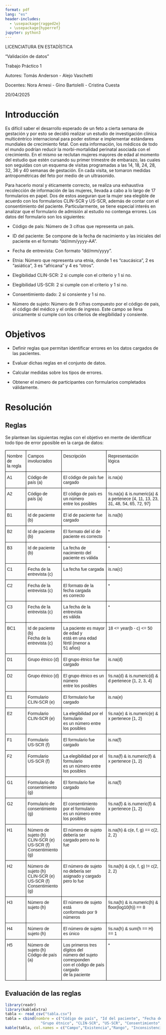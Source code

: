 ```yaml
---
format: pdf
lang: "es"
header-includes:
  - \usepackage{ragged2e}
  - \usepackage{hyperref}
jupyter: python3
---
```



\Centering

\vspace{3cm}


\pagenumbering{gobble}

\vspace{5cm}

\large
LICENCIATURA EN ESTADÍSTICA

\vspace{1cm}

\large
\Huge
"Validación de datos"
\Huge
\newline
\vspace{0.3cm}

\normalsize
Trabajo Práctico 1
\vspace{1cm}

\vspace{2cm}
Autores: Tomás Anderson - Alejo Vaschetti 

Docentes: Nora Arnesi - Gino Bartolelli - Cristina Cuesta

20/04/2025
\normalsize

\newpage
\hypersetup{linkcolor = black}
\tableofcontents


\newpage
\pagenumbering{arabic}

\RaggedRight
\newpage

# Introducción

Es difícil saber el desarrollo esperado de un feto a cierta semana de gestación y por esto se decidió realizar un estudio de investigación clínica multicéntrico internacional para poder estimar e implementar estándares mundiales de crecimiento fetal. Con esta información, los médicos de todo el mundo podrían reducir la morbi-mortalidad perinatal asociada con el crecimiento. En el mismo se reclutan mujeres mayores de edad al momento del estudio que estén cursando su primer trimestre de embarazo, las cuales son seguidas con un esquema de visitas programadas a las 14, 18, 24, 28, 32, 36 y 40 semanas de gestación. En cada visita, se tomaron medidas antropométricas del feto por medio de un ultrasonido.

Para hacerlo moral y éticamente correcto, se realiza una exhaustiva recolección de información de las mujeres, llevada a cabo a lo largo de 17 formularios en papel. Dos de estos aseguran que la mujer sea elegible de acuerdo con los formularios CLIN-SCR y US-SCR, además de contar con el consentimiento del paciente. Particularmente, se tiene especial interés en analizar que el formulario de admisión al estudio no contenga errores. Los datos del formulario son los siguientes:

- Código de país: Número de 3 cifras que representa un país.

- ID del paciente: Se compone de la fecha de nacimiento y las iniciales del paciente en el formato "dd/mm/yyyy-AA".

- Fecha de entrevista: Con formato "dd/mm/yyyy".

- Etnia: Número que representa una etnia, donde 1 es "caucásica", 2 es "asiática", 3 es "africana" y 4 es "otros".

- Elegibilidad CLIN-SCR: 2 si cumple con el criterio y 1 si no.

- Elegibilidad US-SCR: 2 si cumple con el criterio y 1 si no.

- Consentimiento dado: 2 si consiente y 1 si no.

- Número de sujeto: Número de 9 cifras compuesto por el código de país, el código del médico y el orden de ingreso. Este campo se llena únicamente si cumple con los criterios de elegibilidad y consiente.


# Objetivos

- Definir reglas que permitan identificar errores en los datos cargados de las pacientes.

- Evaluar dichas reglas en el conjunto de datos.

- Calcular medidas sobre los tipos de errores.

- Obtener el número de participantes con formularios completados válidamente.

# Resolución

## Reglas

Se plantean las siguientas reglas con el objetivo en mente de identificar todo tipo de error pposible en la carga de datos:


```{=html}
<style type="text/css">
.tg  {border-collapse:collapse;border-spacing:0;}
.tg td{border-color:black;border-style:solid;border-width:1px;font-family:Arial, sans-serif;font-size:14px;
  overflow:hidden;padding:10px 5px;word-break:normal;}
.tg th{border-color:black;border-style:solid;border-width:1px;font-family:Arial, sans-serif;font-size:14px;
  font-weight:normal;overflow:hidden;padding:10px 5px;word-break:normal;}
.tg .tg-73oq{border-color:#000000;text-align:left;vertical-align:top}
</style>
<table class="tg"><thead>
  <tr>
    <th class="tg-73oq">Nombre de<br>la regla</th>
    <th class="tg-73oq">Campos<br>involucrados</th>
    <th class="tg-73oq">Descripción</th>
    <th class="tg-73oq">Representación <br>lógica</th>
  </tr></thead>
<tbody>
  <tr>
    <td class="tg-73oq">A1</td>
    <td class="tg-73oq">Código de<br>país (a)</td>
    <td class="tg-73oq">El código de país fue cargado<br></td>
    <td class="tg-73oq">is.na(a)</td>
  </tr>
  <tr>
    <td class="tg-73oq">A2</td>
    <td class="tg-73oq">Código de <br>país (a)</td>
    <td class="tg-73oq">El código de país es un número<br>entre los posibles<br></td>
    <td class="tg-73oq">!is.na(a) &amp; is.numeric(a) &amp;<br>a pertenece {4, 11, 13, 23, 31, 48, 54, 65, 72, 97}</td>
  </tr>
  <tr>
    <td class="tg-73oq">B1</td>
    <td class="tg-73oq">Id de paciente (b)</td>
    <td class="tg-73oq">El id de paciente fue cargado<br></td>
    <td class="tg-73oq">is.na(b)</td>
  </tr>
  <tr>
    <td class="tg-73oq">B2</td>
    <td class="tg-73oq">Id de paciente (b)</td>
    <td class="tg-73oq">El formato del id de<br>paciente es correcto<br></td>
    <td class="tg-73oq">*</td>
  </tr>
  <tr>
    <td class="tg-73oq">B3</td>
    <td class="tg-73oq">Id de paciente (b)</td>
    <td class="tg-73oq">La fecha de nacimiento del <br>paciente es válida<br></td>
    <td class="tg-73oq">*</td>
  </tr>
  <tr>
    <td class="tg-73oq">C1</td>
    <td class="tg-73oq">Fecha de la<br>entrevista (c)</td>
    <td class="tg-73oq">La fecha fue cargada<br></td>
    <td class="tg-73oq">is.na(c)</td>
  </tr>
  <tr>
    <td class="tg-73oq">C2</td>
    <td class="tg-73oq">Fecha de la<br>entrevista (c)</td>
    <td class="tg-73oq">El formato de la fecha cargada<br>es correcto<br></td>
    <td class="tg-73oq">*</td>
  </tr>
  <tr>
    <td class="tg-73oq">C3</td>
    <td class="tg-73oq">Fecha de la<br>entrevista (c)</td>
    <td class="tg-73oq">La fecha de la entrevista<br>es válida<br></td>
    <td class="tg-73oq">*</td>
  </tr>
  <tr>
    <td class="tg-73oq">BC1</td>
    <td class="tg-73oq">Id de paciente (b)<br>Fecha de la <br>entrevista (c)</td>
    <td class="tg-73oq">La paciente es mayor de edad y<br>está en una edad fértil (menor a <br>51 años)<br></td>
    <td class="tg-73oq">18 &lt;= year(b - c) &lt;= 50</td>
  </tr>
  <tr>
    <td class="tg-73oq">D1</td>
    <td class="tg-73oq">Grupo étnico (d)</td>
    <td class="tg-73oq">El grupo étnico fue cargado<br></td>
    <td class="tg-73oq">is.na(d)</td>
  </tr>
  <tr>
    <td class="tg-73oq">D2</td>
    <td class="tg-73oq">Grupo étnico (d)</td>
    <td class="tg-73oq">El grupo étnico es un número<br>entre los posibles<br></td>
    <td class="tg-73oq">!is.na(d) &amp; is.numeric(d) &amp;<br>d pertenece {1, 2, 3, 4}</td>
  </tr>
  <tr>
    <td class="tg-73oq">E1</td>
    <td class="tg-73oq">Formulario <br>CLIN-SCR (e)</td>
    <td class="tg-73oq">El formulario fue cargado<br></td>
    <td class="tg-73oq">is.na(e)</td>
  </tr>
  <tr>
    <td class="tg-73oq">E2</td>
    <td class="tg-73oq">Formulario <br>CLIN-SCR (e)</td>
    <td class="tg-73oq">La elegibilidad por el formulario<br>es un número entre los posibles<br></td>
    <td class="tg-73oq">!is.na(e) &amp; is.numeric(e) &amp;<br>x pertenece {1, 2}</td>
  </tr>
  <tr>
    <td class="tg-73oq">F1</td>
    <td class="tg-73oq">Formulario <br>US-SCR (f)</td>
    <td class="tg-73oq">El formulario fue cargado<br></td>
    <td class="tg-73oq">is.na(f)</td>
  </tr>
  <tr>
    <td class="tg-73oq">F2</td>
    <td class="tg-73oq">Formulario <br>US-SCR (f)</td>
    <td class="tg-73oq">La elegibilidad por el formulario<br>es un número entre los posibles<br></td>
    <td class="tg-73oq">!is.na(f) &amp; is.numeric(f) &amp;<br>x pertenece {1, 2}</td>
  </tr>
  <tr>
    <td class="tg-73oq">G1</td>
    <td class="tg-73oq">Formulario de<br>consentimiento (g)</td>
    <td class="tg-73oq">El formulario fue cargado<br></td>
    <td class="tg-73oq">is.na(f)</td>
  </tr>
  <tr>
    <td class="tg-73oq">G2</td>
    <td class="tg-73oq">Formulario de<br>consentimiento (g)</td>
    <td class="tg-73oq">El consentimiento por el formulario<br>es un número entre los posibles<br></td>
    <td class="tg-73oq">!is.na(f) &amp; is.numeric(f) &amp;<br>x pertenece {1, 2}</td>
  </tr>
  <tr>
    <td class="tg-73oq">H1</td>
    <td class="tg-73oq">Número de <br>sujeto (h)<br>CLIN-SCR (e)<br>US-SCR (f)<br>Consentimiento (g)</td>
    <td class="tg-73oq">El número de sujeto debería ser<br>cargado pero no lo fue<br></td>
    <td class="tg-73oq">is.na(h) &amp; c(e, f, g) == c(2, 2, 2)</td>
  </tr>
  <tr>
    <td class="tg-73oq">H2</td>
    <td class="tg-73oq">Número de <br>sujeto (h)<br>CLIN-SCR (e)<br>US-SCR (f)<br>Consentimiento (g)</td>
    <td class="tg-73oq">El número de sujeto no debería ser<br>asignado y cargado pero lo fue<br></td>
    <td class="tg-73oq">!is.na(h) &amp; c(e, f, g) != c(2, 2, 2)</td>
  </tr>
  <tr>
    <td class="tg-73oq">H3</td>
    <td class="tg-73oq">Número de <br>sujeto (h)</td>
    <td class="tg-73oq">El número de sujeto está<br>conformado por 9 números<br></td>
    <td class="tg-73oq">!is.na(h) &amp; is.numeric(h) &amp;<br>floor(log10(h)) == 8</td>
  </tr>
  <tr>
    <td class="tg-73oq">H4</td>
    <td class="tg-73oq">Número de <br>sujeto (h)</td>
    <td class="tg-73oq">El número de sujeto es único<br></td>
    <td class="tg-73oq">!is.na(h) &amp; sum(h == H) == 1</td>
  </tr>
  <tr>
    <td class="tg-73oq">H5</td>
    <td class="tg-73oq">Número de <br>sujeto (h)<br>Código de país (a)</td>
    <td class="tg-73oq">Los primeros tres dígitos del<br>número del sujeto corresponden<br>con el código de país cargado<br>de la paciente</td>
    <td class="tg-73oq">*</td>
  </tr>
</tbody></table>
```

## Evaluación de las reglas

```r
library(readr)
library(kableExtra)
tabla <- read_csv("tabla.csv")
tabla = cbind(nombre = c("Código de país", "Id del paciente", "Fecha de la entrevista",
                "Grupo étnico", "CLIN-SCR", "US-SCR", "Consentimiento", "Número de sujeto"), tabla)
kable(tabla, col.names = c("Campo","Existencia","Rango", "Inconsistencia"), format = "pipe", align = c("l", "r", "r", "r")) %>% kable_material(c("striped", "hover"))
```
